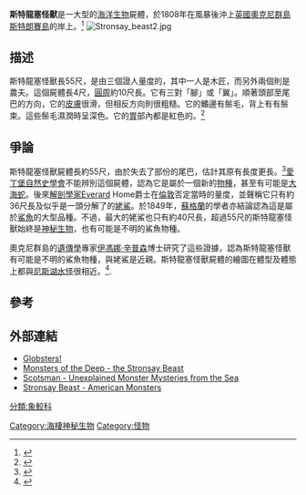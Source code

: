 
{{Automatic Taxobox
| fossil_range = 
| name               = 斯特龍塞怪獸
| status = 
| image              =Stronsay beast1.jpg
| image_caption      =1808年斯特龍塞怪獸的描繪
| taxon = Halsydrus
| species  = ''H. pontoppidiani''
| authority =Neill, 1809
| binomial = ''Halsydrus pontoppidiani''
| binomial_authority = [[Neill|Neill]], 1809
}}
'''斯特龍塞怪獸'''是一大型的[[海洋|海洋]][[生物|生物]]屍體，於1808年在風暴後沖上[[英國|英國]][[奥克尼|奧克尼群島]][[斯特朗賽島|斯特朗賽島]]的岸上。<ref>{{Cite book|url=https://books.google.com/books?id=ujSfNQAACAAJ|publisher=Settern|date=1980|isbn=978-91-7586-023-7|language=sv|first=Bengt|last=Sjögren|title=Berömda vidunder|access-date=2019-12-18|archive-date=2020-04-24|archive-url=https://web.archive.org/web/20200424153732/https://books.google.com/books?id=ujSfNQAACAAJ|dead-url=no}}</ref>
[[File:Stronsay_beast2.jpg|thumb]]
==描述==
斯特龍塞怪獸長55尺，是由三個證人量度的，其中一人是木匠，而另外兩個則是農夫。這個屍體長4尺，[[圓周|圓周]]約10尺長。它有三對「腳」或「翼」。順著頭部至尾巴的方向，它的[[皮膚|皮膚]]很滑，但相反方向則很粗糙。它的鰭邊有鬃毛，背上有有鬃束。這些鬃毛濕潤時呈深色。它的[[胃|胃]]部內都是紅色的。<ref>{{Cite web|title=The Strange Case of the Stronsay Beast|url=http://www.geocities.com/lottery_dreams/sbindex.html|accessdate=2007-11-22|author=Dr. Y. A. Simpson|year=2001|archiveurl=https://web.archive.org/web/20071105202438/http://www.geocities.com/lottery_dreams/sbindex.html|archivedate=2007-11-05|dead-url=yes}}</ref>

==爭論==
斯特龍塞怪獸屍體長約55尺，由於失去了部份的尾巴，估計其原有長度更長。<ref>{{Cite book|chapter=|url=https://books.google.com/books?id=KSJ8QgAACAAJ|publisher=McFarland|date=2005|isbn=978-0-7864-2036-0|language=en|first=Michael|last=Newton|title=Encyclopedia of Cryptozoology: A Global Guide to Hidden Animals and Their Pursuers}}</ref>[[愛丁堡自然史學會|愛丁堡自然史學會]]不能辨別這個屍體，認為它是屬於一個新的[[物種|物種]]，甚至有可能是[[大海蛇|大海蛇]]。後來[[解剖學家|解剖學家]]Everard Home爵士在[[倫敦|倫敦]]否定當時的量度，並聲稱它只有約36尺長及似乎是一頭分解了的[[姥鯊|姥鯊]]。於1849年，[[蘇格蘭|蘇格蘭]]的學者亦結論認為這是屬於[[鯊魚|鯊魚]]的大型品種。不過，最大的姥鯊也只有約40尺長，超過55尺的斯特龍塞怪獸始終是[[神秘生物|神秘生物]]，也有可能是不明的鯊魚物種。

奧克尼群島的[[遺傳學|遺傳學]]專家[[伊馮娜·辛普森|伊馮娜·辛普森]]博士研究了這些證據，認為斯特龍塞怪獸有可能是不明的鯊魚物種，與姥鯊是近親。斯特龍塞怪獸屍體的繪圖在體型及體態上都與[[尼斯湖水怪|尼斯湖水怪]]很相近。<ref>{{Cite news|title=Orkney beast 'similar to Nessie'|url=http://news.bbc.co.uk/2/hi/uk_news/scotland/highlands_and_islands/7074696.stm|date=2007-11-03|accessdate=2019-12-18|language=en-GB|archive-date=2019-12-18|archive-url=https://web.archive.org/web/20191218003910/http://news.bbc.co.uk/2/hi/uk_news/scotland/highlands_and_islands/7074696.stm|dead-url=no}}</ref>.

==參考==
{{reflist}}

==外部連結==
*[http://www.strangemag.com/seaserpcarcsshuk.html Globsters!] {{Wayback|url=http://www.strangemag.com/seaserpcarcsshuk.html |date=20071121144124 }}
*[http://www.orkneyjar.com/folklore/seabeasts.htm Monsters of the Deep - the Stronsay Beast] {{Wayback|url=http://www.orkneyjar.com/folklore/seabeasts.htm |date=20071105100741 }}
*[http://heritage.scotsman.com/myths.cfm?id=384482006 Scotsman - Unexplained Monster Mysteries from the Sea] {{Wayback|url=http://heritage.scotsman.com/myths.cfm?id=384482006 |date=20071107103913 }}
*[https://web.archive.org/web/20070927182244/http://www.americanmonsters.com/monsters/carcass/index.php?detail=article&idarticle=56 Stronsay Beast - American Monsters]
{{DEFAULTSORT:Halsydrus}}
{{Taxonbar}}
[[Category:海棲神秘生物|Category:海棲神秘生物]]
[[Category:怪物|Category:怪物]]
[[分類:象鮫科|分類:象鮫科]]